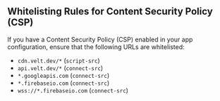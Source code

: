 ## Whitelisting Rules for Content Security Policy (CSP)

If you have a Content Security Policy (CSP) enabled in your app configuration, ensure that the following URLs are whitelisted:
- `cdn.velt.dev/*` (`script-src`)
- `api.velt.dev/*` (`connect-src`)
- `*.googleapis.com` (`connect-src`)
- `*.firebaseio.com` (`connect-src`)
- `wss://*.firebaseio.com` (`connect-src`)
